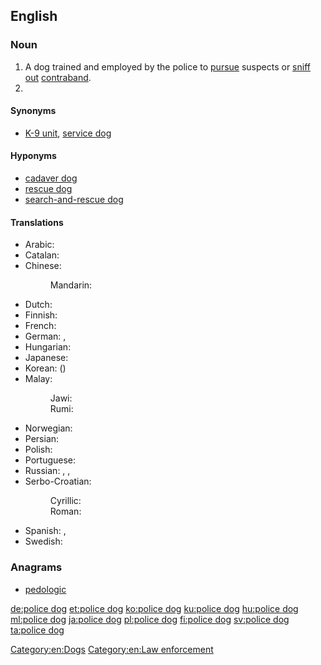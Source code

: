 ==English==
{{wikipedia}}

===Noun===
{{en-noun}}

# A dog trained and employed by the police to [[pursue]] suspects or [[sniff out]] [[contraband]].
# {{synonym of|German shepherd|lang=en}}

====Synonyms====
* [[K-9 unit]], [[service dog]]

====Hyponyms====
* [[cadaver dog]]
* [[rescue dog]]
* [[search-and-rescue dog]]

====Translations====
{{trans-top|trained dog for police work}}
* Arabic: {{t|ar|كَلْب بُولِيسِيّ|m}}
* Catalan: {{t|ca|gos policia|m}}
* Chinese:
*: Mandarin: {{t+|cmn|警犬|tr=jǐngquǎn|sc=Hani}}
* Dutch: {{t+|nl|politiehond}}
* Finnish: {{t+|fi|poliisikoira}}
* French: {{t|fr|chien policier}}
* German: {{t|de|Diensthund}}, {{t+|de|Polizeihund|m}}
* Hungarian: {{t+|hu|rendőrkutya}}
* Japanese: {{t+|ja|警察犬|tr=けいさつけん, keisatsuken}}
* Korean: {{t|ko|경찰견|sc=Kore}} ({{t+|ko|警察犬|sc=Kore}})
* Malay:
*: Jawi: {{t|ms|انجيڠ ڤوليس|sc=Arab}}
*: Rumi: {{t|ms|anjing polis}}
{{trans-mid}}
* Norwegian: {{t|no|politihund}}
* Persian: {{t|fa|سگ پلیس|tr=sag-e polis|sc=fa-Arab}}
* Polish: {{t+|pl|pies policyjny|m}}
* Portuguese: {{t|pt|cão policial|m}}
* Russian: {{t+|ru|полице́йская соба́ка|f}}, {{t|ru|милице́йская соба́ка|f}} {{qualifier|USSR, Russia before 2011 rebranding}}, {{t|ru|служе́бная соба́ка|f}}
* Serbo-Croatian:
*: Cyrillic: {{t|sh|полицијски пас|m}}
*: Roman: {{t|sh|policijski pas|m}}
* Spanish: {{t|es|perro policía|m}}, {{t|es|perro policial|m}}
* Swedish: {{t+|sv|polishund|c}}
{{trans-bottom}}

===Anagrams===
* [[pedologic#English|pedologic]]

[[Category:en:Dogs]]
[[Category:en:Law enforcement]]

[[de:police dog]]
[[et:police dog]]
[[ko:police dog]]
[[ku:police dog]]
[[hu:police dog]]
[[ml:police dog]]
[[ja:police dog]]
[[pl:police dog]]
[[fi:police dog]]
[[sv:police dog]]
[[ta:police dog]]
